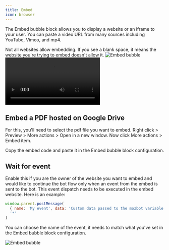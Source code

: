 ```yaml
---
title: Embed
icon: browser
---
```


The Embed bubble block allows you to display a website or an iframe to your user. You can paste a video URL from many sources including YouTube, Vimeo, and mp4.

<Info>
  Not all websites allow embedding. If you see a blank space, it means the
  website you're trying to embed doesn't allow it.
</Info>

<Tabs>
  <Tab title="Flow">
    <Frame>
      <img
        src="/images/blocks/bubbles/embed.png"
        alt="Embed bubble"
        className="rounded-lg"
      />
    </Frame>
  </Tab>
  <Tab title="Bot">
    <video
      controls
      autoPlay
      className="rounded-lg"
      src="/images/blocks/bubbles/embed-chat.mp4"
    ></video>
  </Tab>
</Tabs>

## Embed a PDF hosted on Google Drive

For this, you'll need to select the pdf file you want to embed. Right click > Preview > More actions > Open in a new window. Now click More actions > Embed item.

Copy the embed code and paste it in the Embed bubble block configuration.

## Wait for event

Enable this if you are the owner of the website you want to embed and would like to continue the bot flow only when an event from the embed is sent to the bot. This event dispatch needs to be executed in the embed website. Here is an example:

```js
window.parent.postMessage(
  { name: 'My event', data: 'Custom data passed to the mozbot variable' },
  '*'
)
```

You can choose the name of the event, it needs to match what you've set in the Embed bubble block configuration.

<Frame>
  <img
    src="/images/blocks/bubbles/embed-wait.jpg"
    alt="Embed bubble"
    className="rounded-lg"
  />
</Frame>
